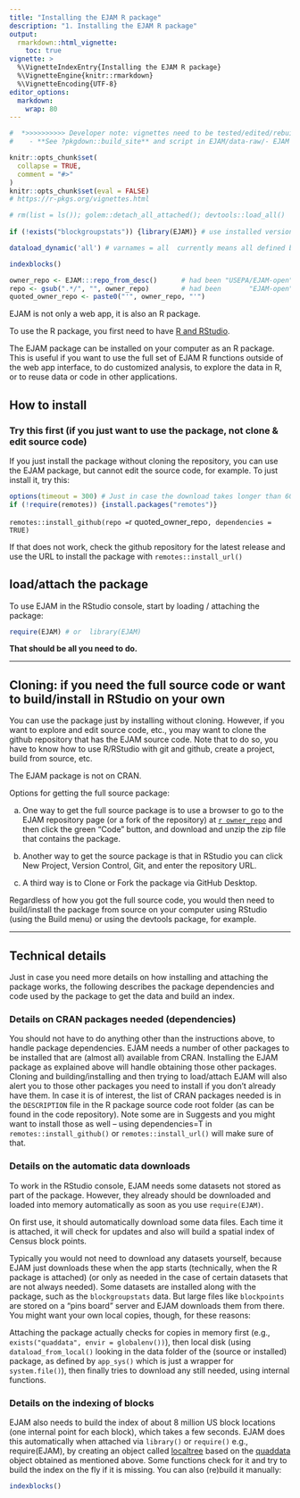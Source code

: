 ```yaml
---
title: "Installing the EJAM R package"
description: "1. Installing the EJAM R package"
output: 
  rmarkdown::html_vignette:
    toc: true
vignette: >
  %\VignetteIndexEntry{Installing the EJAM R package}
  %\VignetteEngine{knitr::rmarkdown}
  %\VignetteEncoding{UTF-8}
editor_options:
  markdown:
    wrap: 80
---
```


```r
#  *>>>>>>>>>> Developer note: vignettes need to be tested/edited/rebuilt regularly <<<<<<<<<<<*
#    - **See ?pkgdown::build_site** and script in EJAM/data-raw/- EJAM uses the pkgdown R package to build help and articles/ vignettes as web pages
```

```r
knitr::opts_chunk$set(
  collapse = TRUE,
  comment = "#>"
)
knitr::opts_chunk$set(eval = FALSE)
# https://r-pkgs.org/vignettes.html
```

```r
# rm(list = ls()); golem::detach_all_attached(); devtools::load_all()
 
if (!exists("blockgroupstats")) {library(EJAM)} # use installed version only if pkg not yet attached

dataload_dynamic('all') # varnames = all  currently means all defined by .arrow_ds_names

indexblocks()
```

```r
owner_repo <- EJAM:::repo_from_desc()      # had been "USEPA/EJAM-open"
repo <- gsub(".*/", "", owner_repo)        # had been       "EJAM-open"
quoted_owner_repo <- paste0("'", owner_repo, "'")
```

EJAM is not only a web app, it is also an R package.

To use the R package, you first need to have [R and RStudio](https://posit.co/download/rstudio-desktop/).

The EJAM package can be installed on your computer as an R package. This is useful if you want to use the full set of EJAM R functions outside of the web app interface, to do customized analysis, to explore the data in R, or to reuse data or code in other applications.

## How to install

### Try this first (if you just want to use the package, not clone & edit source code)

If you just install the package without cloning the repository, you can use the EJAM package, but cannot edit the source code, for example. To just install it, try this:

```r
options(timeout = 300) # Just in case the download takes longer than 60 seconds
if (!require(remotes)) {install.packages("remotes")}
```
`remotes::install_github(repo = `r quoted_owner_repo`, dependencies = TRUE)`



If that does not work, check the github repository for the latest release and use the URL to install the package with `remotes::install_url()`

## load/attach the package

To use EJAM in the RStudio console, start by loading / attaching the package:
```r
require(EJAM) # or  library(EJAM)
```

**That should be all you need to do.**

------------------------------------------------------------------------

## Cloning: if you need the full source code or want to build/install in RStudio on your own

You can use the package just by installing without cloning. However, if you want to explore and edit source code, etc., you may want to clone the github repository that has the EJAM source code. Note that to do so, you have to know how to use R/RStudio with git and github, create a project, build from source, etc.

The EJAM package is not on CRAN.

Options for getting the full source package:

a.  One way to get the full source package is to use a browser to go to the EJAM repository page (or a fork of the repository) at [`r owner_repo`](https://github.com/`r owner_repo` `r paste0("'github.com/", owner_repo, "'")`){.uri target="_blank" rel="noreferrer noopener"} and then click the green "Code" button, and download and unzip the zip file that contains the package.

b.  Another way to get the source package is that in RStudio you can click New Project, Version Control, Git, and enter the repository URL.

c.  A third way is to Clone or Fork the package via GitHub Desktop.

Regardless of how you got the full source code, you would then need to build/install the package from source on your computer using RStudio (using the Build menu) or using the devtools package, for example.


------------------------------------------------------------------------

## Technical details

Just in case you need more details on how installing and attaching the package works, the following describes the package dependencies and code used by the package to get the data and build an index.

### Details on CRAN packages needed (dependencies)

You should not have to do anything other than the instructions above, to handle package dependencies. EJAM needs a number of other packages to be installed that are (almost all) available from CRAN. Installing the EJAM package as explained above will handle obtaining those other packages. Cloning and building/installing and then trying to load/attach EJAM will also alert you to those other packages you need to install if you don't already have them. In case it is of interest, the list of CRAN packages needed is in the `DESCRIPTION` file in the R package source code root folder (as can be found in the code repository). Note some are in Suggests and you might want to install those as well -- using dependencies=T in `remotes::install_github()` or `remotes::install_url()` will make sure of that.

### Details on the automatic data downloads

To work in the RStudio console, EJAM needs some datasets not stored as part of the package. However, they already should be downloaded and loaded into memory automatically as soon as you use `require(EJAM)`. 

On first use, it should automatically download some data files. Each time it is attached, it will check for updates and also will build a spatial index of Census block points.

Typically you would not need to download any datasets yourself, because EJAM just downloads these when the app starts (technically, when the R package is attached) (or only as needed in the case of certain datasets that are not always needed). Some datasets are installed along with the package, such as the `blockgroupstats` data. But large files like `blockpoints` are stored on a "pins board" server and EJAM downloads them from there. You might want your own local copies, though, for these reasons:
 
Attaching the package actually checks for copies in memory first (e.g., `exists("quaddata", envir = globalenv())`), then local disk (using `dataload_from_local()` looking in the data folder of the (source or installed) package, as defined by `app_sys()` which is just a wrapper for `system.file()`), then finally tries to download any still needed, using internal functions.

### Details on the indexing of blocks

EJAM also needs to build the index of about 8 million US block locations (one internal point for each block), which takes a few seconds. EJAM does this automatically when attached via `library()` or `require()` e.g., require(EJAM), by creating an object called [localtree](../reference/localtree.html) based on the [quaddata](../reference/quaddata.html) object obtained as mentioned above. Some functions check for it and try to build the index on the fly if it is missing. You can also (re)build it manually:

```r
indexblocks()
```
